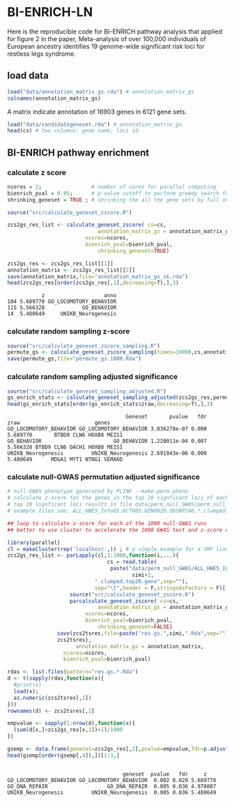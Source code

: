 # BI-ENRICH-LN

Here is the reproducible code for BI-ENRICH pathway analysis that applied for figure 2 in the paper, Meta-analysis of over 100,000 individuals of European ancestry identifies 19 genome-wide significant risk loci for restless legs syndrome. 

## load data

```r
load("data/annotation_matrix_gs.rda") # annotation_matrix_gs
colnames(annotation_matrix_gs)
```
A matrix indicate annotation of 16903 genes in 6121 gene sets.

```r
load("data/candidategeneset.rda") # annotation_matrix_gs
head(cs) # two columns: gene name; loci id
```

## BI-ENRICH pathway enrichment

### calculate z score 

```r

ncores = 2;                # number of cores for parallel computing
bienrich_pval = 0.05;      # p-value cutoff to perform greedy search for the potention multiple mixed gene sets.
shrinking_geneset = TRUE ; # shrinking the all the gene sets by full overlap, the larger one will be remove to accelerate computing 

source("src/calculate_geneset_zscore.R")

zcs2gs_res_list <- calculate_geneset_zscore( cs=cs,
				             annotation_matrix_gs = annotation_matrix_gs, 
					     ncores=ncores, 
					     bienrich_pval=bienrich_pval,
				             shrinking_geneset=TRUE)

zcs2gs_res <- zcs2gs_res_list[[1]]
annotation_matrix <- zcs2gs_res_list[[2]]
save(annotation_matrix,file="annotation_matrix_gs_sk.rda")
head(zcs2gs_res[order(zcs2gs_res[,1],decreasing=T),],3)
```
```
           z                   anno
104 5.689770 GO_LOCOMOTORY_BEHAVIOR
115 5.566328            GO_BEHAVIOR
14  5.480649     UNIKB_Neurogenesis

```
### calculate random sampling z-score

```r

source("src/calculate_geneset_zscore_sampling.R")
permute_gs <- calculate_geneset_zscore_sampling(times=10000,cs,annotation_matrix, ncores=8, bienrich_pval=0.05,shrinking_geneset=FALSE){
save(permute_gs,file="permute_gs.1000.Rda")

```

### calculate random sampling adjusted significance

```r

source("src/calculate_geneset_sampling_adjusted.R")
gs_enrich_stats <- calculate_geneset_sampling_adjusted(zcs2gs_res,permute_gs)
head(gs_enrich_stats[order(gs_enrich_stats$zraw,decreasing=T),],3)

```
```
                                      Geneset       pvalue   fdr     zraw                        genes
GO_LOCOMOTORY_BEHAVIOR GO_LOCOMOTORY_BEHAVIOR 3.036278e-07 0.000 5.689770       BTBD9 CLN6 HOXB8 MEIS1
GO_BEHAVIOR                       GO_BEHAVIOR 1.220011e-04 0.007 5.566328 BTBD9 CLN6 DACH1 HOXB8 MEIS1
UNIKB_Neurogenesis         UNIKB_Neurogenesis 2.691943e-06 0.000 5.480649      MDGA1 MYT1 NTNG1 SEMA6D

```

### calculate null-GWAS permutation adjusted significance

```r

# null-GWAS phenotype generated by PLINK --make-perm-pheno
# calculate z-score for the genes in the top 20 signficant loci of each null-GWAS runs
# top 20 signficant loci results in file data/perm_null_GWAS/perm_null_GWAS.top20genes.tar
# example files see: ALL_HWE5_Info05.HCT005.GENO020.dbSNP146.*.clumped.top20.gene

## loop to calculate z-score for each of the 1000 null-GWAS runs
## better to use cluster to accelerate the 1000 GWAS test and z-score calculation; 

library(parallel)
cl = makeCluster(rep('localhost',)) ; # a simple example for a SMP linux machine
zcs2gs_res_list <- parLapply(cl,1:1000,function(i,...){
                                cs = read.table(
			                     paste("data/perm_null_GWAS/ALL_HWE5_Info05.HCT005.GENO020.dbSNP146.",
			                            simi+2,
						    ".clumped.top20.gene",sep=""),
						    sep="\t",header = F,stringsAsFactors = F)[,2:1] ; 
			        source("src/calculate_geneset_zscore.R")
			        parcalculate_geneset_zscore( cs=cs,
				             annotation_matrix_gs = annotation_matrix_gs, 
					     ncores=ncores, 
					     bienrich_pval=bienrich_pval,
				             shrinking_geneset=FALSE)
				save(zcs2tsres,file=paste("res.gs.",simi,".Rda",sep="")) ; 
				zcs2tsres},
		              annotation_matrix_gs = annotation_matrix, 
			      ncores=ncores, 
			      bienrich_pval=bienrich_pval)

rdas <- list.files(pattern="res.gs.*.Rda")
d <- t(sapply(rdas,function(x){
  #print(x)
  load(x);
  as.numeric(zcs2tsres[,1])
}))
rownames(d) <- zcs2tsres[,2]

empvalue <- sapply(1:nrow(d),function(x){
  (sum(d[x,]>zcs2gs_res[x,1])+1)/1000
})

gsemp <- data.frame(geneset=zcs2gs_res[,2],pvalue=empvalue,fdr=p.adjust(empvalue,"fdr"), rawz = zcs2gs_res[,1])
head(gsemp[order(gsemp[,4]),])[1:3,]

```

```

                                     geneset  pvalue   fdr     z
GO_LOCOMOTORY_BEHAVIOR GO_LOCOMOTORY_BEHAVIOR  0.002 0.029 5.689770
GO_DNA_REPAIR                   GO_DNA_REPAIR  0.005 0.036 4.978007
UNIKB_Neurogenesis         UNIKB_Neurogenesis  0.005 0.036 5.480649

```
